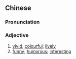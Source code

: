 ==Chinese==
{{zh-forms}}

===Pronunciation===
{{zh-pron
|c=saang1 gwai2
|c-t=sang1 gei2
|cat=a
}}

===Adjective===
{{zh-adj}} {{tcx|lang=zh|Cantonese}}

# [[vivid]]; [[colourful]]; [[lively]]
# [[funny]]; [[humorous]]; [[interesting]]